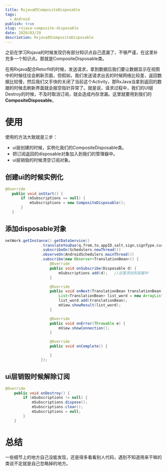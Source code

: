```yaml
---
title: Rxjava的CompositeDisposable
tags:
  - Android
publish: true
slug: rxjava-composite-disposable
date: 2020/03/29
descriotion: Rxjava的CompositeDisposable
---
```


之前在学习Rxjava的时候发现仍有部分知识点自己遗漏了，不够严谨，在这里补充多一个知识点。那就是CompositeDisposable类。


在用Rxjava配合Retorfit的时候，发送请求，拿到数据后我们要让数据显示在视图中的时候往往会刷新页面，但假如，我们发送请求出去的时候网络比较差，返回数据比较慢，然后我们又手快的关闭了当前这个Activity，那RxJava当拿到返回的数据的时候去刷新界面就会报空指针异常了。就是说，请求过程中，我们的UI层Destroy的时候，不及时取消订阅，就会造成内存泄漏。这里就要用到我们的**CompositeDisposable**。

# 使用

使用的方法大致就是三步：

- ui层创建的时候，实例化我们的CompositeDisposable类。
- 把订阅返回的disposable对象加入到我们的管理器中。
- ui层销毁的时候清空订阅对象。

## 创建ui的时候实例化

```java
@Override
   public void onStart() {
       if (mSubscriptions == null) {
           mSubscriptions = new CompositeDisposable();
       }
   }
```

## 添加disposable对象

```java
netWork.getInstance().getDataService()
                .translateYouDao(q,from,to,appID,salt,sign,signType,curtime)
                .subscribeOn(Schedulers.newThread())
                .observeOn(AndroidSchedulers.mainThread())
                .subscribe(new Observer<TranslationBean>() {
                    @Override
                    public void onSubscribe(Disposable d) {
                        mSubscriptions.add(d);   //这里添加到容器中
                    }

                    @Override
                    public void onNext(TranslationBean translationBean) {
                        List<TranslationBean> list_word = new ArrayList<>();
                        list_word.add(translationBean);
                        mView.showResult(list_word);
                    }

                    @Override
                    public void onError(Throwable e) {
                        mView.showConnection();
                    }

                    @Override
                    public void onComplete() {

                    }
                });
```

## ui层销毁时候解除订阅

```java
@Override
    public void onDestroy() {
        if (mSubscriptions != null) {
            mSubscriptions.dispose();
            mSubscriptions.clear();
            mSubscriptions = null;
        }
    }
```

# 总结

一些细节上的地方自己没能发现，还是得多看看别人代码，遇到不知道用来干嘛的类说不定就是自己忽略掉的地方。

